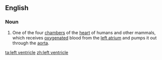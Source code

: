 ==English==
{{wikipedia}}

===Noun===
{{en-noun|sg=[[left]] [[ventricle]]}}

#One of the four [[chamber]]s of the [[heart]] of humans and other mammals, which receives [[oxygenated]] blood from the [[left atrium]] and pumps it out through the [[aorta]].

[[ta:left ventricle]]
[[zh:left ventricle]]